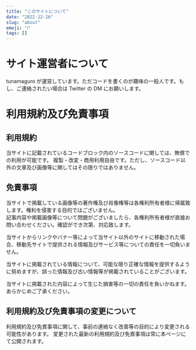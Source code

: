 ```yaml
---
title: "このサイトについて"
date: "2022-12-26"
slug: "about"
emoji: "ℹ️"
tags: []
---
```


# サイト運営者について

tunamaguro が運営しています。ただコードを書くのが趣味の一般人です。もし、ご連絡されたい場合は Twitter の DM にお願いします。

# 利用規約及び免責事項

## 利用規約

当サイトに記載されているコードブロック内のソースコードに関しては、無償での利用が可能です。
複製・改変・商用利用自由です。ただし、ソースコード以外の文章及び画像等に関してはその限りではありません。

## 免責事項

当サイトで掲載している画像等の著作権及び肖像権等は各権利所有者様に帰属致します。権利を侵害する目的ではございません。  
記事内容や掲載画像等について問題がございましたら、各権利所有者様が直接お問い合わせください。確認ができ次第、対応致します。

当サイトからリンクやバナー等によって当サイト以外のサイトに移動された場合、移動先サイトで提供される情報及びサービス等についての責任を一切負いません。

当サイトに掲載されている情報について、可能な限り正確な情報を提供するように努めますが、誤った情報及び古い情報等が掲載されていることがございます。

当サイトに掲載された内容によって生じた損害等の一切の責任を負いかねます。あらかじめご了承ください。

## 利用規約及び免責事項の変更について

利用規約及び免責事項に関して、事前の連絡なく改善等の目的により変更される可能性があります。
変更された最新の利用規約及び免責事項は常に本ページにて公開されます。
